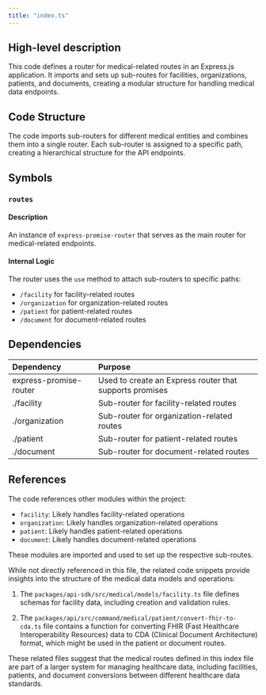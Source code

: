 ```yaml
---
title: "index.ts"
---
```


## High-level description
This code defines a router for medical-related routes in an Express.js application. It imports and sets up sub-routes for facilities, organizations, patients, and documents, creating a modular structure for handling medical data endpoints.

## Code Structure
The code imports sub-routers for different medical entities and combines them into a single router. Each sub-router is assigned to a specific path, creating a hierarchical structure for the API endpoints.

## Symbols

### `routes`
#### Description
An instance of `express-promise-router` that serves as the main router for medical-related endpoints.

#### Internal Logic
The router uses the `use` method to attach sub-routers to specific paths:
- `/facility` for facility-related routes
- `/organization` for organization-related routes
- `/patient` for patient-related routes
- `/document` for document-related routes

## Dependencies
| Dependency | Purpose |
|:-----------|:--------|
| express-promise-router | Used to create an Express router that supports promises |
| ./facility | Sub-router for facility-related routes |
| ./organization | Sub-router for organization-related routes |
| ./patient | Sub-router for patient-related routes |
| ./document | Sub-router for document-related routes |

## References
The code references other modules within the project:
- `facility`: Likely handles facility-related operations
- `organization`: Likely handles organization-related operations
- `patient`: Likely handles patient-related operations
- `document`: Likely handles document-related operations

These modules are imported and used to set up the respective sub-routes.

While not directly referenced in this file, the related code snippets provide insights into the structure of the medical data models and operations:

1. The `packages/api-sdk/src/medical/models/facility.ts` file defines schemas for facility data, including creation and validation rules.

2. The `packages/api/src/command/medical/patient/convert-fhir-to-cda.ts` file contains a function for converting FHIR (Fast Healthcare Interoperability Resources) data to CDA (Clinical Document Architecture) format, which might be used in the patient or document routes.

These related files suggest that the medical routes defined in this index file are part of a larger system for managing healthcare data, including facilities, patients, and document conversions between different healthcare data standards.